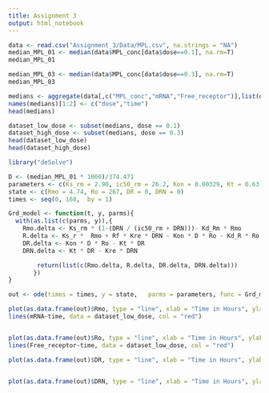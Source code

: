 ```yaml
---
title: Assignment 3
output: html_notebook
---
```

```r

data <- read.csv("Assignment_3/Data/MPL.csv", na.strings = "NA")
median_MPL_01 <- median(data$MPL_conc[data$dose==0.1], na.rm=T)
median_MPL_01

median_MPL_03 <- median(data$MPL_conc[data$dose==0.3], na.rm=T)
median_MPL_03

medians <- aggregate(data[,c("MPL_conc","mRNA","Free_receptor")],list(data$dose,data$time), median, na.rm=T)
names(medians)[1:2] <- c("dose","time")
head(medians)

dataset_low_dose <- subset(medians, dose == 0.1)
dataset_high_dose <- subset(medians, dose == 0.3)
head(dataset_low_dose)
head(dataset_high_dose)
```
```r
library("deSolve")

D <- (median_MPL_01 * 1000)/374.471
parameters <- c(Ks_rm = 2.90, ic50_rm = 26.2, Kon = 0.00329, Kt = 0.63, Kre = 0.57, Rf = 0.49, Kd_R = 0.0572, Kd_Rm = 0.612, Ks_r = 3.22, D = D)
state <- c(Rmo = 4.74, Ro = 267, DR = 0, DRN = 0)
times <- seq(0, 168,  by = 1)

Grd_model <- function(t, y, parms){
  with(as.list(c(parms, y)),{
    Rmo.delta <- Ks_rm * (1-(DRN / (ic50_rm + DRN)))- Kd_Rm * Rmo
    R.delta <- Ks_r *  Rmo + Rf * Kre * DRN - Kon * D * Ro - Kd_R * Ro
    DR.delta <- Kon * D * Ro - Kt * DR
    DRN.delta <- Kt * DR - Kre * DRN

        return(list(c(Rmo.delta, R.delta, DR.delta, DRN.delta)))
       })
}

out <- ode(times = times, y = state,   parms = parameters, func = Grd_model, method = "euler")

plot(as.data.frame(out)$Rmo, type = "line", xlab = "Time in Hours", ylab = "Rmo concentration", ylim =  c(0.5,5.0))
lines(mRNA~time, data = dataset_low_dose, col = "red")


plot(as.data.frame(out)$Ro, type = "line", xlab = "Time in Hours", ylab = "Ro concentration")
lines(Free_receptor~time, data = dataset_low_dose, col = "red")

plot(as.data.frame(out)$DR, type = "line", xlab = "Time in Hours", ylab = "DR concentration")


plot(as.data.frame(out)$DRN, type = "line", xlab = "Time in Hours", ylab = "DRN concentration")



```
